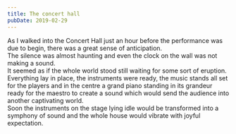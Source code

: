 ```yaml
---
title: The concert hall
pubDate: 2019-02-29
---
```


As I walked into the Concert Hall just an hour before the performance was due to begin, there was a great sense of anticipation.  
The silence was almost haunting and even the clock on the wall was not making a sound.  
It seemed as if the whole world stood still waiting for some sort of eruption.  
Everything lay in place, the instruments were ready, the music stands all set for the players and in the centre a grand piano standing in its grandeur ready for the maestro to create a sound which would send the audience into another captivating world.  
Soon the instruments on the stage lying idle would be transformed into a symphony of sound and the whole house would vibrate with joyful expectation.
